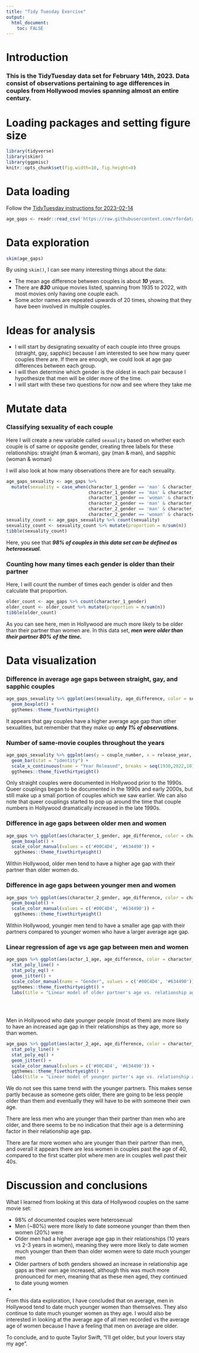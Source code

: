 ```yaml
---
title: "Tidy Tuesday Exercise"
output: 
  html_document:
    toc: FALSE
---
```


# Introduction

### This is the TidyTuesday data set for February 14th, 2023. Data consist of observations pertaining to age differences in couples from Hollywood movies spanning almost an entire century.

# Loading packages and setting figure size

```r
library(tidyverse)
library(skimr)
library(ggpmisc)
knitr::opts_chunk$set(fig.width=10, fig.height=8) 
```

# Data loading

Follow the [TidyTuesday instructions for 2023-02-14](https://github.com/rfordatascience/tidytuesday/blob/master/data/2023/2023-02-14/readme.md)

```r
age_gaps <- readr::read_csv('https://raw.githubusercontent.com/rfordatascience/tidytuesday/master/data/2023/2023-02-14/age_gaps.csv')
```

# Data exploration

```r
skim(age_gaps)
```

By using `skim()`, I can see many interesting things about the data:

-   The mean age difference between couples is about ***10*** years.
-   There are ***830*** unique movies listed, spanning from 1935 to 2022, with most movies only having one couple each.
-   Some actor names are repeated upwards of 20 times, showing that they have been involved in multiple couples.


# Ideas for analysis

-   I will start by designating sexuality of each couple into three groups (straight, gay, sapphic) because I am interested to see how many queer couples there are. If there are enough, we could look at age gap differences between each group.
-   I will then determine which gender is the oldest in each pair because I hypothesize that men will be older more of the time. 
-   I will start with these two questions for now and see where they take me

# Mutate data

### Classifying sexuality of each couple
Here I will create a new variable called `sexuality` based on whether each couple is of same or opposite gender, creating three labels for these relationships: straight (man & woman), gay (man & man), and sapphic (woman & woman)

I will also look at how many observations there are for each sexuality.

```r
age_gaps_sexuality <- age_gaps %>% 
  mutate(sexuality = case_when(character_1_gender == 'man' & character_2_gender == 'woman' ~ 'straight',
                               character_1_gender == 'man' & character_2_gender == 'man' ~ 'gay',
                               character_1_gender == 'woman' & character_2_gender == 'woman' ~ 'sapphic',
                               character_2_gender == 'man' & character_1_gender == 'woman' ~ 'straight',
                               character_2_gender == 'man' & character_1_gender == 'man' ~ 'gay',
                               character_2_gender == 'woman' & character_1_gender == 'woman' ~ 'sapphic'))
sexuality_count <- age_gaps_sexuality %>% count(sexuality)
sexuality_count <- sexuality_count %>% mutate(proportion = n/sum(n))
tibble(sexuality_count)
```
Here, you see that ***98% of couples in this data set can be defined as heterosexual.***

### Counting how many times each gender is older than their partner
Here, I will count the number of times each gender is older and then calculate that proportion.

```r
older_count <- age_gaps %>% count(character_1_gender)
older_count <- older_count %>% mutate(proportion = n/sum(n))
tibble(older_count)
```

As you can see here, men in Hollywood are much more likely to be older than their partner than women are. In this data set, ***men were older than their partner 80% of the time.***

# Data visualization

### Difference in average age gaps between straight, gay, and sapphic couples

```r
age_gaps_sexuality %>% ggplot(aes(sexuality, age_difference, color = sexuality)) +
  geom_boxplot() +
  ggthemes::theme_fivethirtyeight()
```
It appears that gay couples have a higher average age gap than other sexualities, but remember that they make up ***only 1% of observations***.

### Number of same-movie couples throughout the years
```r
age_gaps_sexuality %>% ggplot(aes(y = couple_number, x = release_year, fill = sexuality)) + 
  geom_bar(stat = "identity") +
  scale_x_continuous(name = "Year Released", breaks = seq(1930,2022,10)) +
  ggthemes::theme_fivethirtyeight()

```
Only straight couples were documented in Hollywood prior to the 1990s. Queer couplings began to be documented in the 1990s and early 2000s, but still make up a small portion of couples which we saw earlier. We can also note that queer couplings started to pop up around the time that couple numbers in Hollywood dramatically increased in the late 1990s.


### Difference in age gaps between older men and women
```r
age_gaps %>% ggplot(aes(character_1_gender, age_difference, color = character_1_gender)) +
  geom_boxplot() +
  scale_color_manual(values = c('#00C4D4', '#634490')) +
   ggthemes::theme_fivethirtyeight()
```
Within Hollywood, older men tend to have a higher age gap with their partner than older women do.

### Difference in age gaps between younger men and women
```r
age_gaps %>% ggplot(aes(character_2_gender, age_difference, color = character_2_gender)) +
  geom_boxplot() +
  scale_color_manual(values = c('#00C4D4', '#634490')) +
   ggthemes::theme_fivethirtyeight()

```
Within Hollywood, younger men tend to have a smaller age gap with their partners compared to younger women who have a larger average age gap.


### Linear regression of age vs age gap between men and women

```r
age_gaps %>% ggplot(aes(actor_1_age, age_difference, color = character_1_gender)) +
  stat_poly_line() +
  stat_poly_eq() +
  geom_jitter() +
  scale_color_manual(name = "Gender", values = c('#00C4D4', '#634490')) +
  ggthemes::theme_fivethirtyeight() +
  labs(title = "Linear model of older partner's age vs. relationship age gap")
  
       
      
```
Men in Hollywood who date younger people (most of them) are more likely to have an increased age gap in their relationships as they age, more so than women.

```r
age_gaps %>% ggplot(aes(actor_2_age, age_difference, color = character_2_gender)) +
  stat_poly_line() +
  stat_poly_eq() +
  geom_jitter() +
  scale_color_manual(values = c('#00C4D4', '#634490')) +
  ggthemes::theme_fivethirtyeight() +
  labs(title = "Linear model of younger parter's age vs. relationship age gap")
```
We do not see this same trend with the younger partners. This makes sense partly because as someone gets older, there are going to be less people older than them and eventually they will have to be with someone their own age. 

There are less men who are younger than their partner than men who are older, and there seems to be no indication that their age is a determining factor in their relationship age gap. 

There are far more women who are younger than their partner than men, and overall it appears there are less women in couples past the age of 40, compared to the first scatter plot where men are in couples well past their 40s.



# Discussion and conclusions
What I learned from looking at this data of Hollywood couples on the same movie set:

-   98% of documented couples were heterosexual
-   Men (~80%) were more likely to date someone younger than them then women (20%) were
-   Older men had a higher average age gap in their relationships (10 years vs 2-3 years in women), meaning they were more likely to date women much younger than them than older women were to date much younger men
-   Older partners of both genders showed an increase in relationship age gaps as their own age increased, although this was much more pronounced for men, meaning that as these men aged, they continued to date young women
-   

From this data exploration, I have concluded that on average, men in Hollywood tend to date much younger women than themselves. They also continue to date much younger women as they age. I would also be interested in looking at the average age of all men recorded vs the average age of women because I have a feeling that men on average are older.

To conclude, and to quote Taylor Swift, "I'll get older, but your lovers stay my age".